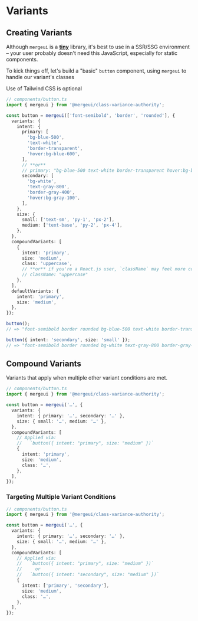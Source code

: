 
# Variants

## Creating Variants

<Callout type="info">

Although `mergeui` is a [**tiny**](https://bundlephobia.com/package/class-variance-authority) library, it's best to use in a SSR/SSG environment – your user probably doesn't need this JavaScript, especially for static components.

</Callout>

To kick things off, let's build a "basic" `button` component, using `mergeui` to handle our variant's classes

<Callout type="info">

Use of Tailwind CSS is optional

</Callout>

```ts
// components/button.ts
import { mergeui } from '@mergeui/class-variance-authority';

const button = mergeui(['font-semibold', 'border', 'rounded'], {
  variants: {
    intent: {
      primary: [
        'bg-blue-500',
        'text-white',
        'border-transparent',
        'hover:bg-blue-600',
      ],
      // **or**
      // primary: "bg-blue-500 text-white border-transparent hover:bg-blue-600",
      secondary: [
        'bg-white',
        'text-gray-800',
        'border-gray-400',
        'hover:bg-gray-100',
      ],
    },
    size: {
      small: ['text-sm', 'py-1', 'px-2'],
      medium: ['text-base', 'py-2', 'px-4'],
    },
  },
  compoundVariants: [
    {
      intent: 'primary',
      size: 'medium',
      class: 'uppercase',
      // **or** if you're a React.js user, `className` may feel more consistent:
      // className: "uppercase"
    },
  ],
  defaultVariants: {
    intent: 'primary',
    size: 'medium',
  },
});

button();
// => "font-semibold border rounded bg-blue-500 text-white border-transparent hover:bg-blue-600 text-base py-2 px-4 uppercase"

button({ intent: 'secondary', size: 'small' });
// => "font-semibold border rounded bg-white text-gray-800 border-gray-400 hover:bg-gray-100 text-sm py-1 px-2"
```

## Compound Variants

Variants that apply when multiple other variant conditions are met.

```ts
// components/button.ts
import { mergeui } from '@mergeui/class-variance-authority';

const button = mergeui('…', {
  variants: {
    intent: { primary: '…', secondary: '…' },
    size: { small: '…', medium: '…' },
  },
  compoundVariants: [
    // Applied via:
    //   `button({ intent: "primary", size: "medium" })`
    {
      intent: 'primary',
      size: 'medium',
      class: '…',
    },
  ],
});
```

### Targeting Multiple Variant Conditions

```ts
// components/button.ts
import { mergeui } from '@mergeui/class-variance-authority';

const button = mergeui('…', {
  variants: {
    intent: { primary: '…', secondary: '…' },
    size: { small: '…', medium: '…' },
  },
  compoundVariants: [
    // Applied via:
    //   `button({ intent: "primary", size: "medium" })`
    //     or
    //   `button({ intent: "secondary", size: "medium" })`
    {
      intent: ['primary', 'secondary'],
      size: 'medium',
      class: '…',
    },
  ],
});
```
